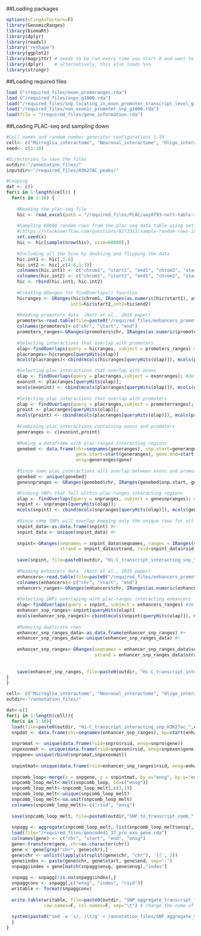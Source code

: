 
##Loading packages
```r
options(stingAsFactors=F)
library(GenomicRanges)
library(biomaRt)
library(dplyr)
library(readxl)
library("reshape")
library(ggplot2)
library(magrittr) # needs to be run every time you start R and want to use %>%
library(dplyr)    # alternatively, this also loads %>%
library(stringr)
```

##Loading required files 
```r
load ("/required_files/exon_promoranges.rda")
load ("/required_files/snps_g1000.rda")
load("/required_files/snp_locating_in_exon_promoter_transcript_level_g1000.rda")
load("/required_files/non_exonic_promoter_snp_g1000.rda")
load(file = "/required_files/gene_information.rda")
```

##Loading PLAC-seq and sampling down 

```r

#Cell names and random number generator configurations 1:10 
cell<- c("Microglia_interactome", "Neuronal_interactome", "Oligo_interactome")
seed<- c(1:10)

#Directories to save the files 
outdir<-"/annotation_files/"
inputdir<-"/required_files/H3K27AC_peaks/"

#Looping
dat <- c()
for(i in 1:length(cell)) {
  for(s in 1:10) {
    
    #Reading the plac-seq file
    hic <- read_excel(path = "/required_files/PLAC/aay0793-nott-table-s5.xlsx", sheet = paste0(cell[i]), skip = 2, col_names = T)
    
    #Sampling 60000 random rows from the plac-seq data table using set.seed() function in data.table package 
    #(https://stackoverflow.com/questions/8273313/sample-random-rows-in-dataframe)
    set.seed(s)
    hic <- hic[sample(nrow(hic), size=60000),] 
  
    #Including all the bins by doubling and flipping the data
    hic.int1 <- hic[,1:6]
    hic.int2 <- hic[,c(4:6,1:3)]
    colnames(hic.int1) <- c("chrom1", "start1", "end1", "chrom2", "start2", "end2")
    colnames(hic.int2) <- c("chrom1", "start1", "end1", "chrom2", "start2", "end2")
    hic <- rbind(hic.int1, hic.int2)
    
    #Creating GRanges for findOverlaps() function
    hicranges <- GRanges(hic$chrom1, IRanges(as.numeric(hic$start1), as.numeric(hic$end1)),
                        int1=hic$start2,int2=hic$end2)
    
    #Reading promoters data  (Nott et al., 2019 paper)
    promoters<-read.table(file=paste0("/required_files/enhancers_promoters/", cell[i], "_promoters.bed"), header=F, sep="\t")
    colnames(promoters)<-c("chr", "start", "end")
    promoters_ranges<-GRanges(promoters$chr, IRanges(as.numeric(promoters$start), as.numeric(promoters$end)))
    
    #Selecting interactions that overlap with promoters 
    olap<-findOverlaps(query = hicranges, subject = promoters_ranges) #default maxgap=-1L, when one range's start/end strictly inside the other, the gap is considered to be -1.
    placranges<-hicranges[queryHits(olap)]
    mcols(placranges)<-cbind(mcols(hicranges[queryHits(olap)]), mcols(promoters_ranges[subjectHits(olap)])) 

    #Selecting plac interactions that overlap with exons 
    olap <- findOverlaps(query = placranges,subject = exonranges); #default maxgap=-1L, when one range's start/end strictly inside the other, the gap is considered to be -1.
    exonint <- placranges[queryHits(olap)];
    mcols(exonint) <- cbind(mcols(placranges[queryHits(olap)]), mcols(exonranges[subjectHits(olap)]))
    
    #Selecting plac interactions that overlap with promoters  
    olap <- findOverlaps(query = placranges,subject = promoterranges); #default maxgap=-1L, when one range's start/end strictly inside the other, the gap is considered to be -1.
    proint <- placranges[queryHits(olap)];
    mcols(proint) <- cbind(mcols(placranges[queryHits(olap)]), mcols(promoterranges[subjectHits(olap)]))
    
    #Combining plac interactions containing exons and promoters 
    generanges <- c(exonint,proint)
    
    #Making a dataframe with plac-ranges interacting regions 
    genebed <- data.frame(chr=seqnames(generanges), snp.start=generanges$int1, snp.end=generanges$int2,
                          gene.start=start(generanges), gene.end=start(generanges)+width(generanges)-1,
                          ensg=generanges$gene)
    
    #Since some plac interactions will overlap between exons and promoters, keeping only the unique rows (removing duplicates)
    genebed <- unique(genebed) 
    genesnpranges <- GRanges(genebed$chr, IRanges(genebed$snp.start, genebed$snp.end), ensg=genebed$ensg)

    #Finding SNPs that fall within plac-ranges interacting regions
    olap <- findOverlaps(query = snpranges, subject = genesnpranges); #default maxgap=-1L, when one range's start/end strictly inside the other, the gap is considered to be -1.
    snpint <- snpranges[queryHits(olap)];
    mcols(snpint) <- cbind(mcols(snpranges[queryHits(olap)]), mcols(genesnpranges[subjectHits(olap)]))
    
    #Since some SNPs will overlap keeping only the unique rows for all interactions (removing duplicates)
    snpint_data<-as.data.frame(snpint) #•
    snpint_data <- unique(snpint_data) #•
    
    snpint<-GRanges(seqnames = snpint_data$seqnames, ranges = IRanges(snpint_data$start, snpint_data$end), 
                    strand = snpint_data$strand, rsid=snpint_data$rsid, ensg=snpint_data$ensg)
    
    save(snpint, file=paste0(outdir, "Hi-C_transcript_interacting_snp_",cell[i],"_SAMPLED_DOWN", s,".rda"))
    
    #Reading enhancers data  (Nott et al., 2019 paper) 
    enhancers<-read.table(file=paste0("/required_files/enhancers_promoters/", cell[i], "_enhancers.bed"), header=F, sep="\t")
    colnames(enhancers)<-c("chr", "start", "end")
    enhancers_ranges<-GRanges(enhancers$chr, IRanges(as.numeric(enhancers$start), as.numeric(enhancers$end)))   
    
    #Selecting SNPs overlaping with plac-ranges interacting enhancers   
    olap<-findOverlaps(query = snpint, subject = enhancers_ranges) #default maxgap=-1L, when one range's start/end strictly inside the other, the gap is considered to be -1.
    enhancer_snp_ranges<-snpint[queryHits(olap)]
    mcols(enhancer_snp_ranges)<-cbind(mcols(snpint[queryHits(olap)]), mcols(enhancers_ranges[subjectHits(olap)]))
    
    #Removing duplicate rows
    enhancer_snp_ranges_data<-as.data.frame(enhancer_snp_ranges) #•
    enhancer_snp_ranges_data<-unique(enhancer_snp_ranges_data) #• 
  
    enhancer_snp_ranges<-GRanges(seqnames = enhancer_snp_ranges_data$seqnames, ranges = IRanges(enhancer_snp_ranges_data$start, enhancer_snp_ranges_data$end), 
                                 strand = enhancer_snp_ranges_data$strand, rsid=enhancer_snp_ranges_data$rsid, ensg=enhancer_snp_ranges_data$ensg)
    
  
    save(enhancer_snp_ranges, file=paste0(outdir, "Hi-C_transcript_interacting_snp_H3K27ac_",cell[i],"_SAMPLED_DOWN", s,".rda"))
}
}

```

```r
cell<- c("Microglia_interactome", "Neuronal_interactome", "Oligo_interactome")
outdir<-"/annotation_files/"

dat<-c()
for(i in 1:length(cell)){
  for(s in 1:10){
  load(file=paste0(outdir, "Hi-C_transcript_interacting_snp_H3K27ac_",cell[i],"_SAMPLED_DOWN", s,".rda"))
  snpdat <- data.frame(chr=seqnames(enhancer_snp_ranges), bp=start(enhancer_snp_ranges), rsid=enhancer_snp_ranges$rsid, ensg=enhancer_snp_ranges$ensg)
  
  snpromat <- unique(data.frame(rsid=snpro$rsid, ensg=snpro$gene))
  snpexonmat <- unique(data.frame(rsid=snpexon$rsid, ensg=snpexon$gene))
  snpgene<-unique(rbind(snpromat,snpexonmat))
  
  snpintmat<-unique(data.frame(rsid=enhancer_snp_ranges$rsid, ensg=enhancer_snp_ranges$ensg))
  
  snpcomb_loop<-merge(x = snpgene, y = snpintmat, by.x="ensg", by.y="ensg", all.y=TRUE)
  snpcomb_loop_melt<-melt(snpcomb_loop, id=c("ensg"))
  snpcomb_loop_melt<-snpcomb_loop_melt[,c(3,1)]
  snpcomb_loop_melt<-unique(snpcomb_loop_melt)
  snpcomb_loop_melt<-na.omit(snpcomb_loop_melt)
  colnames(snpcomb_loop_melt)<-c("rsid", "ensg")
  
  save(snpcomb_loop_melt, file=paste0(outdir,"SNP_to_transcript_comb_", cell[i], "_SAMPLED_DOWN", s, ".rda")) 
  
  snpagg <- aggregate(snpcomb_loop_melt, list(snpcomb_loop_melt$ensg), unique)
  load(file="/required_files/gencode41_37_pro_exo_gene.rda")
  colnames(gene) <- c("chr", "start", "end", "ensg")
  gene<-transform(gene, chr=as.character(chr))
  gene <- gene[grep("chr", gene$chr),]
  gene$chr <- unlist(lapply(strsplit(gene$chr, "chr"), '[[', 2))
  gene$index <- paste(gene$chr, gene$start, gene$end, sep=":")
  snpagg$index = gene[match(snpagg$ensg, gene$ensg),"index"]
  
  snpagg <- snpagg[!is.na(snpagg$index),]
  snpaggconv <- snpagg[,c("ensg", "index", "rsid")]
  writable <- format(snpaggconv)
  
  write.table(writable, file=paste0(outdir, "SNP_aggregate_transcript_",cell[i], "_SAMPLED_DOWN", s, ".txt"), quote=F,
              row.names=F, col.names=F, sep="\t") # change the name of the file
  
  system(paste0("sed -e 's/, /\t/g' < /annotation_files/SNP_aggregate_transcript_",cell[i], "_SAMPLED_DOWN", s, ".txt >",outdir, cell[i], "_SAMPLED_DOWN", s, ".transcript.annot"))
  }
}
```